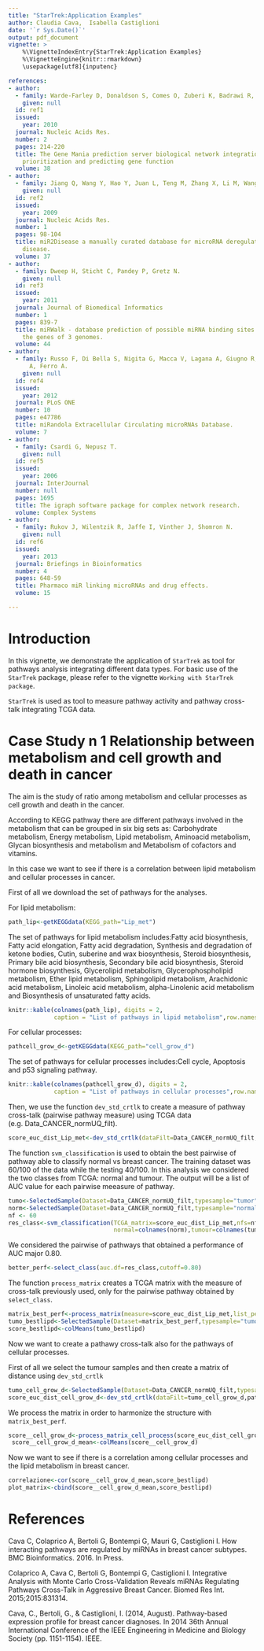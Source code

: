 ```yaml
---
title: "StarTrek:Application Examples"
author: Claudia Cava,  Isabella Castiglioni
date: '`r Sys.Date()`'
output: pdf_document
vignette: >
    %\VignetteIndexEntry{StarTrek:Application Examples}
    %\VignetteEngine{knitr::rmarkdown}
    \usepackage[utf8]{inputenc}

references:
- author:
  - family: Warde-Farley D, Donaldson S, Comes O, Zuberi K, Badrawi R, and others
    given: null
  id: ref1
  issued:
    year: 2010
  journal: Nucleic Acids Res.
  number: 2
  pages: 214-220
  title: The Gene Mania prediction server biological network integration for gene
    prioritization and predicting gene function
  volume: 38
- author:
  - family: Jiang Q, Wang Y, Hao Y, Juan L, Teng M, Zhang X, Li M, Wang G, Liu Y.
    given: null
  id: ref2
  issued:
    year: 2009
  journal: Nucleic Acids Res.
  number: 1
  pages: 98-104
  title: miR2Disease a manually curated database for microRNA deregulation in human
    disease.
  volume: 37
- author:
  - family: Dweep H, Sticht C, Pandey P, Gretz N.
    given: null
  id: ref3
  issued:
    year: 2011
  journal: Journal of Biomedical Informatics
  number: 1
  pages: 839-7
  title: miRWalk - database prediction of possible miRNA binding sites by "walking"
    the genes of 3 genomes.
  volume: 44
- author:
  - family: Russo F, Di Bella S, Nigita G, Macca V, Lagana A, Giugno R, Pulvirenti
      A, Ferro A.
    given: null
  id: ref4
  issued:
    year: 2012
  journal: PLoS ONE
  number: 10
  pages: e47786
  title: miRandola Extracellular Circulating microRNAs Database.
  volume: 7
- author:
  - family: Csardi G, Nepusz T.
    given: null
  id: ref5
  issued:
    year: 2006
  journal: InterJournal
  number: null
  pages: 1695
  title: The igraph software package for complex network research.
  volume: Complex Systems
- author:
  - family: Rukov J, Wilentzik R, Jaffe I, Vinther J, Shomron N.
    given: null
  id: ref6
  issued:
    year: 2013
  journal: Briefings in Bioinformatics
  number: 4
  pages: 648-59
  title: Pharmaco miR linking microRNAs and drug effects.
  volume: 15

---
```


# Introduction 

In this vignette, we demonstrate the application of `StarTrek` as  tool for pathways analysis integrating different data types.  For basic use of the `StarTrek` package,  please refer to the vignette `Working with StarTrek package`.

`StarTrek` is used as tool to measure pathway activity and pathway cross-talk integrating TCGA data.

# Case Study n 1 Relationship between metabolism and cell growth and death in cancer

The aim is the study of ratio among metabolism and cellular processes as cell growth and death in the cancer. 

According to KEGG pathway there are different pathways involved in the metabolism that can be grouped in six big sets as: Carbohydrate metabolism,  Energy metabolism,  Lipid metabolism,   Aminoacid metabolism,  Glycan biosynthesis and metabolism and Metabolism of cofactors and vitamins.

In this case we want to see if there is a correlation between lipid metabolism and cellular processes in cancer. 

First of all we download the set of pathways for the analyses.

For lipid metabolism:

```r
path_lip<-getKEGGdata(KEGG_path="Lip_met")
```

The set of pathways for lipid metabolism includes:Fatty acid biosynthesis, Fatty acid elongation, Fatty acid degradation, Synthesis and degradation of ketone bodies, Cutin, suberine and wax biosynthesis, Steroid biosynthesis, Primary bile acid biosynthesis, Secondary bile acid biosynthesis, Steroid hormone biosynthesis, Glycerolipid metabolism, Glycerophospholipid metabolism, Ether lipid metabolism, Sphingolipid metabolism, Arachidonic acid metabolism, Linoleic acid metabolism, alpha-Linolenic acid metabolism and Biosynthesis of unsaturated fatty acids.

```r
knitr::kable(colnames(path_lip), digits = 2,
             caption = "List of pathways in lipid metabolism",row.names = FALSE)
```

For cellular processes:

```r
pathcell_grow_d<-getKEGGdata(KEGG_path="cell_grow_d")
```

The set of pathways for cellular processes includes:Cell cycle, Apoptosis and p53 signaling pathway.

```r
knitr::kable(colnames(pathcell_grow_d), digits = 2,
             caption = "List of pathways in cellular processes",row.names = FALSE)
```

Then, we use the function `dev_std_crtlk` to create a measure of pathway cross-talk (pairwise pathway measure) using TCGA data (e.g. Data_CANCER_normUQ_filt).



```r
score_euc_dist_Lip_met<-dev_std_crtlk(dataFilt=Data_CANCER_normUQ_filt,path_lip)
```

The function `svm_classification` is used to obtain the best pairwise of pathway able to classify normal vs breast cancer. The training dataset was 60/100 of the data while the testing 40/100. In this analysis we considered the two classes from TCGA: normal and tumour. The output will be a list of AUC value for each pairwise meeasure of pathway.

```r
tumo<-SelectedSample(Dataset=Data_CANCER_normUQ_filt,typesample="tumor")[,1:100]
norm<-SelectedSample(Dataset=Data_CANCER_normUQ_filt,typesample="normal")[,1:100]
nf <- 60
res_class<-svm_classification(TCGA_matrix=score_euc_dist_Lip_met,nfs=nf,
                              normal=colnames(norm),tumour=colnames(tumo))
```

We considered the pairwise of pathways that obtained a performance of AUC major 0.80.

```r
better_perf<-select_class(auc.df=res_class,cutoff=0.80)
```

The function `process_matrix` creates a TCGA matrix with the measure of cross-talk previously used, only for the pairwise pathway  obtained by  `select_class`.

```r
matrix_best_perf<-process_matrix(measure=score_euc_dist_Lip_met,list_perf=better_perf)
tumo_bestlipd<-SelectedSample(Dataset=matrix_best_perf,typesample="tumor")[,1:100]
score_bestlipd<-colMeans(tumo_bestlipd) 
```

Now we want to create a pathawy cross-talk also for the pathways of cellular processes.

First of all we select the tumour samples and then create a matrix of distance using `dev_std_crtlk`


```r
tumo_cell_grow_d<-SelectedSample(Dataset=Data_CANCER_normUQ_filt,typesample="tumor")[,1:100]
score_euc_dist_cell_grow_d<-dev_std_crtlk(dataFilt=tumo_cell_grow_d,pathcell_grow_d)
```

We process the matrix in order to harmonize the structure with `matrix_best_perf`.


```r
score__cell_grow_d<-process_matrix_cell_process(score_euc_dist_cell_grow_d)
 score__cell_grow_d_mean<-colMeans(score__cell_grow_d) 
```

Now we want to see if there is a correlation among cellular processes and the lipid metabolism in breast cancer. 

```r
correlazione<-cor(score__cell_grow_d_mean,score_bestlipd)
plot_matrix<-cbind(score__cell_grow_d_mean,score_bestlipd) 

```


  

  



# References

Cava C,  Colaprico A,  Bertoli G, Bontempi G, Mauri G, Castiglioni I. 
How interacting pathways are regulated by miRNAs in breast cancer subtypes. BMC Bioinformatics. 2016. In Press. 

Colaprico A, Cava C, Bertoli G, Bontempi G, Castiglioni I. Integrative
Analysis with Monte Carlo Cross-Validation Reveals miRNAs Regulating Pathways
Cross-Talk in Aggressive Breast Cancer. Biomed Res Int. 2015;2015:831314. 

Cava, C., Bertoli, G., & Castiglioni, I. (2014, August). Pathway-based expression profile for breast cancer diagnoses. In 2014 36th Annual International Conference of the IEEE Engineering in Medicine and Biology Society (pp. 1151-1154). IEEE.